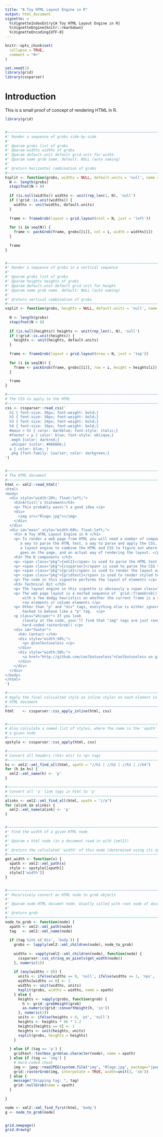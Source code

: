 ```yaml
---
title: "A Toy HTML Layout Engine in R"
output: html_document
vignette: >
  %\VignetteIndexEntry{A Toy HTML Layout Engine in R}
  %\VignetteEngine{knitr::rmarkdown}
  %\VignetteEncoding{UTF-8}
---
```


```r
knitr::opts_chunk$set(
  collapse = TRUE,
  comment = "#>"
)
```

```r
set.seed(1)
library(grid)
library(cssparser)
```


# Introduction

This is a small proof of concept of rendering HTML in R.


```r
library(grid)


#~~~~~~~~~~~~~~~~~~~~~~~~~~~~~~~~~~~~~~~~~~~~~~~~~~~~~~~~~~~~~~~~~~~~~~~~~~~~~
#' Render a sequence of grobs side-by-side
#'
#' @param grobs list of grobs
#' @param widths widths of grobs
#' @param default.unit default grid unit for width. 
#' @param name grob name. default: NULL (auto naming)
#'
#' @return horizontal combination of grobs
#~~~~~~~~~~~~~~~~~~~~~~~~~~~~~~~~~~~~~~~~~~~~~~~~~~~~~~~~~~~~~~~~~~~~~~~~~~~~~
hsplit <- function(grobs, widths = NULL, default.units = 'null', name = NULL) {
  N <- length(grobs)
  stopifnot(N > 0)
  
  if (is.null(widths)) widths <- unit(rep_len(1, N), 'null')
  if (!grid::is.unit(widths)) {
    widths <- unit(widths, default.units)
  }
  
  frame <- frameGrob(layout = grid.layout(ncol = N, just = 'left'))
  
  for (i in seq(N)) {
    frame <- packGrob(frame, grobs[[i]], col = i, width = widths[i])
  }
  
  frame
}


#~~~~~~~~~~~~~~~~~~~~~~~~~~~~~~~~~~~~~~~~~~~~~~~~~~~~~~~~~~~~~~~~~~~~~~~~~~~~~
#' Render a sequence of grobs in a vertical sequence
#'
#' @param grobs list of grobs
#' @param heights heights of grobs
#' @param default.unit default grid unit for height 
#' @param name grob name. default: NULL (auto naming)
#'
#' @return vertical combination of grobs
#~~~~~~~~~~~~~~~~~~~~~~~~~~~~~~~~~~~~~~~~~~~~~~~~~~~~~~~~~~~~~~~~~~~~~~~~~~~~~
vsplit <- function(grobs, heights = NULL, default.units = 'null', name = NULL) {
  
  N <- length(grobs)
  stopifnot(N > 0)
  
  if (is.null(heights)) heights <- unit(rep_len(1, N), 'null')
  if (!grid::is.unit(heights)) {
    heights <- unit(heights, default.units)
  }
  
  frame <- frameGrob(layout = grid.layout(nrow = N, just = 'top'))
  
  for (i in seq(N)) {
    frame <- packGrob(frame, grobs[[i]], row = i, height = heights[i])
  }
  
  frame
}
```





```r
#~~~~~~~~~~~~~~~~~~~~~~~~~~~~~~~~~~~~~~~~~~~~~~~~~~~~~~~~~~~~~~~~~~~~~~~~~~~~~
# The CSS to apply to the HTML
#~~~~~~~~~~~~~~~~~~~~~~~~~~~~~~~~~~~~~~~~~~~~~~~~~~~~~~~~~~~~~~~~~~~~~~~~~~~~~
css <- cssparser::read_css('
  h1 { font-size: 36px; font-weight: bold;}
  h2 { font-size: 30px; font-weight: bold;}
  h3 { font-size: 24px; font-weight: bold;}
  h4 { font-size: 16px; font-weight: bold;}
  #main > h1 { color: darkblue; font-style: italic;}
  #footer > p { color: blue; font-style: oblique;}
  .emph {color: darkred;}
  .whisper {color: #666666;}
  a { color: blue; }
  .pkg {font-family: Courier; color: darkgreen;}
')


#~~~~~~~~~~~~~~~~~~~~~~~~~~~~~~~~~~~~~~~~~~~~~~~~~~~~~~~~~~~~~~~~~~~~~~~~~~~~~
# The HTML document
#~~~~~~~~~~~~~~~~~~~~~~~~~~~~~~~~~~~~~~~~~~~~~~~~~~~~~~~~~~~~~~~~~~~~~~~~~~~~~
html <- xml2::read_html('
<html>
<body>
  <div style="width:20%; float:left;">
    <h3>Artist\'s Statement</h3>
    <p> This probably wasn\'t a good idea </p>
    <div> 
      <img src="Rlogo.jpg"></img>
    </div>
  </div>
  <div id="main" style="width:60%; float:left;">
    <h1> A Toy HTML Layout Engine in R </h1>
    <p> To render a web page from HTML you will need a number of components: 
       a way to parse the HTML text, a way to parse and apply the CSS, 
       a layout engine to combine the HTML and CSS to figure out where everything
       goes on the page, and an actual way of rendering the layout. </p>
    <h3> The R components </h3>
    <p> <span class="pkg">{xml2}</span> is used to parse the HTML text into structured representation in R </p>
    <p> <span class="pkg">{cssparser}</span> is used to parse the CSS text into structured representation in R </p>
    <p> <span class="pkg">{grid}</span> is used to render the layout as frame objects </p>
    <p> <span class="pkg">{gridtext}</span> is used to render styled text blocks </p>
    <p> The code in this vignette performs the layout of elements </p>
    <h3> Technical Bit </h3>
    <p> The layout engine in this vignette is obviously a <span class="emph"> complete hack. </span> </p>
    <p> The web page layout is a nested sequence of `grid::frameGrob()` objects, 
        with a few dodgy heuristics on whether the current frame is a sequence of
        row elements or column elements </p>
    <p> Other than "p" and "div" tags, everything else is either ignored or 
        hacked to behave like a "p" tag.  </p>
    <p class="whisper"> If you look 
        closely at the code, you\'ll find that "img" tags are just rendered via a 
        hard-coded rasterGrob() </p>
    <div id="footer"> 
      <h4> Contact </h4>
      <div style="width:50%;">
        <p> @coolbutuseless </p>
      </div>
      <div style="width:50%;">
        <a href="http://github.com/coolbutuseless">Coolbutuseless on github</a>
      </div>
    </div>
  </div>
</body>
</html>
')
```


```r
#~~~~~~~~~~~~~~~~~~~~~~~~~~~~~~~~~~~~~~~~~~~~~~~~~~~~~~~~~~~~~~~~~~~~~~~~~~~~~
# Apply the final calcualted style as inline styles on each element in the
# HTML document
#~~~~~~~~~~~~~~~~~~~~~~~~~~~~~~~~~~~~~~~~~~~~~~~~~~~~~~~~~~~~~~~~~~~~~~~~~~~~~
html    <- cssparser::css_apply_inline(html, css)


#~~~~~~~~~~~~~~~~~~~~~~~~~~~~~~~~~~~~~~~~~~~~~~~~~~~~~~~~~~~~~~~~~~~~~~~~~~~~~
# Also calculate a named list of styles, where the name is the 'xpath' to
# a given node
#~~~~~~~~~~~~~~~~~~~~~~~~~~~~~~~~~~~~~~~~~~~~~~~~~~~~~~~~~~~~~~~~~~~~~~~~~~~~~
xpstyle <- cssparser::css_apply(html, css)
```


```r
#~~~~~~~~~~~~~~~~~~~~~~~~~~~~~~~~~~~~~~~~~~~~~~~~~~~~~~~~~~~~~~~~~~~~~~~~~~~~~
# Convert all headers (<h1> etc) to <p> tags
#~~~~~~~~~~~~~~~~~~~~~~~~~~~~~~~~~~~~~~~~~~~~~~~~~~~~~~~~~~~~~~~~~~~~~~~~~~~~~
hs <- xml2::xml_find_all(html, xpath = "//h1 | //h2 | //h3 | //h4")
for (h in hs) {
  xml2::xml_name(h) <- 'p'
}

#~~~~~~~~~~~~~~~~~~~~~~~~~~~~~~~~~~~~~~~~~~~~~~~~~~~~~~~~~~~~~~~~~~~~~~~~~~~~~
# Convert all 'a' link tags in html to 'p'
#~~~~~~~~~~~~~~~~~~~~~~~~~~~~~~~~~~~~~~~~~~~~~~~~~~~~~~~~~~~~~~~~~~~~~~~~~~~~~
alinks <- xml2::xml_find_all(html, xpath = "//a")
for (alink in alinks) {
  xml2::xml_name(alink) <- 'p'
}


#~~~~~~~~~~~~~~~~~~~~~~~~~~~~~~~~~~~~~~~~~~~~~~~~~~~~~~~~~~~~~~~~~~~~~~~~~~~~~
#' Find the width of a given HTML node
#'
#' @param x html node (in a document read in with {xml2})
#'
#' @return the calculated 'width' of this node (determined using its xpath)
#~~~~~~~~~~~~~~~~~~~~~~~~~~~~~~~~~~~~~~~~~~~~~~~~~~~~~~~~~~~~~~~~~~~~~~~~~~~~~
get_width <- function(x) {
  xpath <- xml2::xml_path(x)
  style <- xpstyle[[xpath]]
  style[['width']]
}


#~~~~~~~~~~~~~~~~~~~~~~~~~~~~~~~~~~~~~~~~~~~~~~~~~~~~~~~~~~~~~~~~~~~~~~~~~~~~~
#' Recursively convert an HTML node to grob objects
#'
#' @param node HTML documet node. Usually called with root node of document
#'
#' @return grob
#~~~~~~~~~~~~~~~~~~~~~~~~~~~~~~~~~~~~~~~~~~~~~~~~~~~~~~~~~~~~~~~~~~~~~~~~~~~~~
node_to_grob <- function(node) {
  xpath <- xml2::xml_path(node)
  tag   <- xml2::xml_name(node)
  
  if (tag %in% c('div', 'body')) {
    grobs <- lapply(xml2::xml_children(node), node_to_grob)
    
    widths <- vapply(xml2::xml_children(node), function(node) {
      cssparser::css_string_as_pixels(get_width(node)) 
    }, numeric(1))
    
    if (any(widths > 0)) {
      units <- ifelse(widths == 0, 'null', ifelse(widths <= 1, 'npc', 'px'))
      widths[widths == 0] <- 1
      widths <- unit(widths, units)
      hsplit(grobs, widths = widths, name = xpath)
    } else {
      heights <- vapply(grobs, function(grob) {
        h <- grid::grobHeight(grob)
        as.numeric(grid::convertHeight(h, 'in'))
      }, numeric(1))
      units <- ifelse(heights > 0, 'pt', 'null')
      heights <- heights * 96 * 1.2
      heights[heights == 0] <- 1
      heights <- unit(heights, units) 
      vsplit(grobs, heights = heights)
    }
    
  } else if (tag == 'p') {
    gridtext::textbox_grob(as.character(node), name = xpath)
  } else if (tag == 'img') {
    # Hard-coded cheat
    img <- jpeg::readJPEG(system.file("img", "Rlogo.jpg", package="jpeg"))
    grid::rasterGrob(img, interpolate = TRUE, width=unit(3, 'cm'))
  } else {
    message("Skipping tag: ", tag)
    grid::nullGrob(name = xpath)
  }
  
}
```


```r
node <- xml2::xml_find_first(html, 'body')
g <- node_to_grob(node)


grid.newpage()
grid.draw(g)
```












